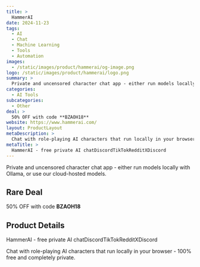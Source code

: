 ```yaml
---
title: >
  HammerAI
date: 2024-11-23
tags:
  - AI
  - Chat
  - Machine Learning
  - Tools
  - Automation
images:
  - /static/images/product/hammerai/og-image.png
logo: /static/images/product/hammerai/logo.png
summary: >
  Private and uncensored character chat app - either run models locally with Ollama, or use our cloud-hosted models.
categories:
  - AI Tools
subcategories:
  - Other
deal: >
  50% OFF with code **BZAOH18**
website: https://www.hammerai.com/
layout: ProductLayout
metaDescription: >
  Chat with role-playing AI characters that run locally in your browser - 100% free and completely private.
metaTitle: >
  HammerAI - free private AI chatDiscordTikTokRedditXDiscord
---
```

Private and uncensored character chat app - either run models locally with Ollama, or use our cloud-hosted models.

## Rare Deal

50% OFF with code **BZAOH18**

## Product Details
HammerAI - free private AI chatDiscordTikTokRedditXDiscord

Chat with role-playing AI characters that run locally in your browser - 100% free and completely private.
